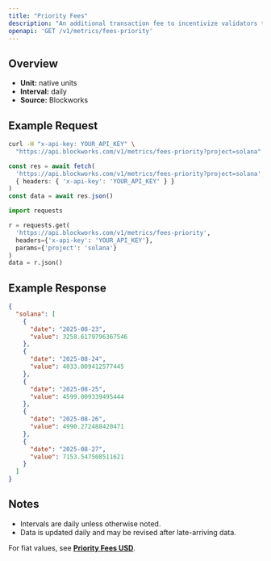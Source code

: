 ```yaml
---
title: "Priority Fees"
description: "An additional transaction fee to incentivize validators to prioritize and execute transactions."
openapi: 'GET /v1/metrics/fees-priority'
---
```


## Overview

- **Unit:** native units
- **Interval:** daily
- **Source:** Blockworks

## Example Request

<CodeGroup>

```bash cURL
curl -H "x-api-key: YOUR_API_KEY" \
  "https://api.blockworks.com/v1/metrics/fees-priority?project=solana"
```

```typescript TypeScript
const res = await fetch(
  'https://api.blockworks.com/v1/metrics/fees-priority?project=solana',
  { headers: { 'x-api-key': 'YOUR_API_KEY' } }
)
const data = await res.json()
```

```python Python
import requests

r = requests.get(
  'https://api.blockworks.com/v1/metrics/fees-priority',
  headers={'x-api-key': 'YOUR_API_KEY'},
  params={'project': 'solana'}
)
data = r.json()
```

</CodeGroup>

## Example Response

```json
{
  "solana": [
    {
      "date": "2025-08-23",
      "value": 3258.6179796367546
    },
    {
      "date": "2025-08-24",
      "value": 4033.009412577445
    },
    {
      "date": "2025-08-25",
      "value": 4599.009339495444
    },
    {
      "date": "2025-08-26",
      "value": 4990.272488420471
    },
    {
      "date": "2025-08-27",
      "value": 7153.547508511621
    }
  ]
}
```

## Notes
- Intervals are daily unless otherwise noted.
- Data is updated daily and may be revised after late-arriving data.


<Note>For fiat values, see **[Priority Fees USD](./fees-priority-usd)**.</Note>